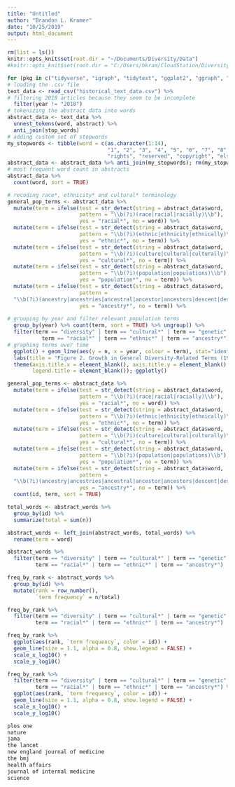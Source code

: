 ```yaml
---
title: "Untitled"
author: "Brandon L. Kramer"
date: "10/25/2019"
output: html_document
---
```


```r
rm(list = ls())
knitr::opts_knit$set(root.dir = "~/Documents/Diversity/Data")
#knitr::opts_knit$set(root.dir = "C:/Users/bkram/CloudStation/Diversity/Data")
```
```r
for (pkg in c("tidyverse", "igraph", "tidytext", "ggplot2", "ggraph", "widyr", "plotly", "stringi", "networkD3")) {library(pkg, character.only = TRUE)}
# loading the .csv file 
text_data <- read_csv("historical_text_data.csv") %>% 
# filtering 2018 articles because they seem to be incomplete 
  filter(year != "2018") 
# tokenizing the abstract data into words 
abstract_data <- text_data %>% 
  unnest_tokens(word, abstract) %>% 
  anti_join(stop_words)
# adding custom set of stopwords 
my_stopwords <- tibble(word = c(as.character(1:14), 
                                "1", "2", "3", "4", "5", "6", "7", "8", "9", "10", 
                                "rights", "reserved", "copyright", "elsevier"))
abstract_data <- abstract_data %>% anti_join(my_stopwords); rm(my_stopwords)
# most frequent word count in abstracts 
abstract_data %>%
  count(word, sort = TRUE)
```

```r
# recoding race*, ethnicity* and cultural* terminology
general_pop_terms <- abstract_data %>% 
  mutate(term = ifelse(test = str_detect(string = abstract_data$word, 
                       pattern = "\\b(?i)(race|racial|racially)\\b"), 
                       yes = "racial*", no = word)) %>% 
  mutate(term = ifelse(test = str_detect(string = abstract_data$word, 
                       pattern = "\\b(?i)(ethnic|ethnicity|ethnically)\\b"), 
                       yes = "ethnic*", no = term)) %>% 
  mutate(term = ifelse(test = str_detect(string = abstract_data$word, 
                       pattern = "\\b(?i)(culture|cultural|culturally)\\b"), 
                       yes = "cultural*", no = term)) %>% 
  mutate(term = ifelse(test = str_detect(string = abstract_data$word, 
                       pattern = "\\b(?i)(population|populations)\\b"), 
                       yes = "population*", no = term)) %>% 
  mutate(term = ifelse(test = str_detect(string = abstract_data$word, 
                       pattern =
  "\\b(?i)(ancestry|ancestries|ancestral|ancestor|ancestors|descent|descendent|descendents)\\b"), 
                       yes = "ancestry*", no = term)) %>% 
  
# grouping by year and filter relevant population terms 
  group_by(year) %>% count(term, sort = TRUE) %>% ungroup() %>% 
  filter(term == "diversity" | term == "cultural*" | term == "genetic" | term == "population*" | 
           term == "racial*" | term == "ethnic*" | term == "ancestry*") %>% 
# graphing terms over time 
  ggplot() + geom_line(aes(y = n, x = year, colour = term), stat="identity") + 
  labs(title = "Figure 2. Growth in General Diversity-Related Terms (1990-2017)") + 
  theme(axis.title.x = element_blank(), axis.title.y = element_blank(), 
        legend.title = element_blank()); ggplotly()
```


```r

general_pop_terms <- abstract_data %>% 
  mutate(term = ifelse(test = str_detect(string = abstract_data$word, 
                       pattern = "\\b(?i)(race|racial|racially)\\b"), 
                       yes = "racial*", no = word)) %>% 
  mutate(term = ifelse(test = str_detect(string = abstract_data$word, 
                       pattern = "\\b(?i)(ethnic|ethnicity|ethnically)\\b"), 
                       yes = "ethnic*", no = term)) %>% 
  mutate(term = ifelse(test = str_detect(string = abstract_data$word, 
                       pattern = "\\b(?i)(culture|cultural|culturally)\\b"), 
                       yes = "cultural*", no = term)) %>% 
  mutate(term = ifelse(test = str_detect(string = abstract_data$word, 
                       pattern = "\\b(?i)(population|populations)\\b"), 
                       yes = "population*", no = term)) %>% 
  mutate(term = ifelse(test = str_detect(string = abstract_data$word, 
                       pattern =
  "\\b(?i)(ancestry|ancestries|ancestral|ancestor|ancestors|descent|descendent|descendents)\\b"), 
                       yes = "ancestry*", no = term)) %>%
  count(id, term, sort = TRUE)

total_words <- abstract_words %>% 
  group_by(id) %>% 
  summarize(total = sum(n))

abstract_words <- left_join(abstract_words, total_words) %>% 
  rename(term = word)

abstract_words %>% 
  filter(term == "diversity" | term == "cultural*" | term == "genetic" | term == "population*" | 
         term == "racial*" | term == "ethnic*" | term == "ancestry*") 

freq_by_rank <- abstract_words %>% 
  group_by(id) %>% 
  mutate(rank = row_number(), 
         `term frequency` = n/total)

freq_by_rank %>% 
  filter(term == "diversity" | term == "cultural*" | term == "genetic" | term == "population*" | 
         term == "racial*" | term == "ethnic*" | term == "ancestry*")

freq_by_rank %>% 
  ggplot(aes(rank, `term frequency`, color = id)) + 
  geom_line(size = 1.1, alpha = 0.8, show.legend = FALSE) + 
  scale_x_log10() +
  scale_y_log10()

freq_by_rank %>% 
  filter(term == "diversity" | term == "cultural*" | term == "genetic" | term == "population*" | 
         term == "racial*" | term == "ethnic*" | term == "ancestry*") %>% 
  ggplot(aes(rank, `term frequency`, color = id)) + 
  geom_line(size = 1.1, alpha = 0.8, show.legend = FALSE) + 
  scale_x_log10() +
  scale_y_log10()

```

```r

plos one 
nature 
jama 
the lancet 
new england journal of medicine 
the bmj 
health affairs 
journal of internal medicine 
science 

```









